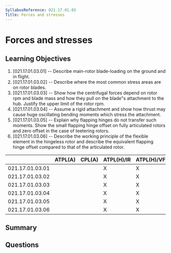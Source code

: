 ```yaml
---
SyllabusReference: 021.17.01.03
Title: Forces and stresses
---
```


# Forces and stresses

## Learning Objectives

1. [021.17.01.03.01] -- Describe main-rotor blade-loading on the ground and in
   flight.
2. [021.17.01.03.02] -- Describe where the most common stress areas are on rotor
   blades.
3. [021.17.01.03.03] -- Show how the centrifugal forces depend on rotor rpm and
   blade mass and how they pull on the blade"s attachment to the hub. Justify
   the upper limit of the rotor rpm.
4. [021.17.01.03.04] -- Assume a rigid attachment and show how thrust may cause
   huge oscillating bending moments which stress the attachment.
5. [021.17.01.03.05] -- Explain why flapping hinges do not transfer such
   moments. Show the small flapping hinge offset on fully articulated rotors and
   zero offset in the case of teetering rotors.
6. [021.17.01.03.06] -- Describe the working principle of the flexible element
   in the hingeless rotor and describe the equivalent flapping hinge offset
   compared to that of the articulated rotor.

|                 | ATPL(A) | CPL(A) | ATPL(H)/IR | ATPL(H)/VFR | CPL(H) | IR  | CBIR(A) |
| --------------- | ------- | ------ | ---------- | ----------- | ------ | --- | ------- |
| 021.17.01.03.01 |         |        | X          | X           | X      |     |         |
| 021.17.01.03.02 |         |        | X          | X           | X      |     |         |
| 021.17.01.03.03 |         |        | X          | X           | X      |     |         |
| 021.17.01.03.04 |         |        | X          | X           | X      |     |         |
| 021.17.01.03.05 |         |        | X          | X           | X      |     |         |
| 021.17.01.03.06 |         |        | X          | X           | X      |     |         |

## Summary

## Questions
